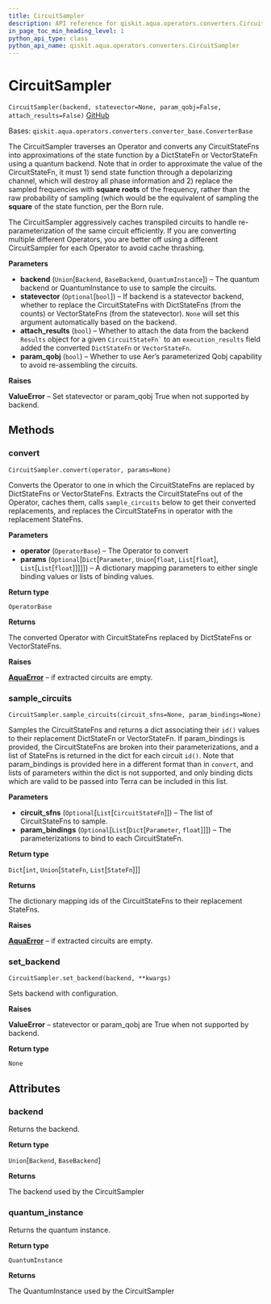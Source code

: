 ```yaml
---
title: CircuitSampler
description: API reference for qiskit.aqua.operators.converters.CircuitSampler
in_page_toc_min_heading_level: 1
python_api_type: class
python_api_name: qiskit.aqua.operators.converters.CircuitSampler
---
```


# CircuitSampler

<span id="qiskit.aqua.operators.converters.CircuitSampler" />

`CircuitSampler(backend, statevector=None, param_qobj=False, attach_results=False)` [GitHub](https://github.com/qiskit-community/qiskit-aqua/tree/stable/0.9/qiskit/aqua/operators/converters/circuit_sampler.py "view source code")

Bases: `qiskit.aqua.operators.converters.converter_base.ConverterBase`

The CircuitSampler traverses an Operator and converts any CircuitStateFns into approximations of the state function by a DictStateFn or VectorStateFn using a quantum backend. Note that in order to approximate the value of the CircuitStateFn, it must 1) send state function through a depolarizing channel, which will destroy all phase information and 2) replace the sampled frequencies with **square roots** of the frequency, rather than the raw probability of sampling (which would be the equivalent of sampling the **square** of the state function, per the Born rule.

The CircuitSampler aggressively caches transpiled circuits to handle re-parameterization of the same circuit efficiently. If you are converting multiple different Operators, you are better off using a different CircuitSampler for each Operator to avoid cache thrashing.

**Parameters**

*   **backend** (`Union`\[`Backend`, `BaseBackend`, `QuantumInstance`]) – The quantum backend or QuantumInstance to use to sample the circuits.
*   **statevector** (`Optional`\[`bool`]) – If backend is a statevector backend, whether to replace the CircuitStateFns with DictStateFns (from the counts) or VectorStateFns (from the statevector). `None` will set this argument automatically based on the backend.
*   **attach\_results** (`bool`) – Whether to attach the data from the backend `Results` object for a given `` CircuitStateFn` `` to an `execution_results` field added the converted `DictStateFn` or `VectorStateFn`.
*   **param\_qobj** (`bool`) – Whether to use Aer’s parameterized Qobj capability to avoid re-assembling the circuits.

**Raises**

**ValueError** – Set statevector or param\_qobj True when not supported by backend.

## Methods

### convert

<span id="qiskit.aqua.operators.converters.CircuitSampler.convert" />

`CircuitSampler.convert(operator, params=None)`

Converts the Operator to one in which the CircuitStateFns are replaced by DictStateFns or VectorStateFns. Extracts the CircuitStateFns out of the Operator, caches them, calls `sample_circuits` below to get their converted replacements, and replaces the CircuitStateFns in operator with the replacement StateFns.

**Parameters**

*   **operator** (`OperatorBase`) – The Operator to convert
*   **params** (`Optional`\[`Dict`\[`Parameter`, `Union`\[`float`, `List`\[`float`], `List`\[`List`\[`float`]]]]]) – A dictionary mapping parameters to either single binding values or lists of binding values.

**Return type**

`OperatorBase`

**Returns**

The converted Operator with CircuitStateFns replaced by DictStateFns or VectorStateFns.

**Raises**

[**AquaError**](qiskit.aqua.AquaError "qiskit.aqua.AquaError") – if extracted circuits are empty.

### sample\_circuits

<span id="qiskit.aqua.operators.converters.CircuitSampler.sample_circuits" />

`CircuitSampler.sample_circuits(circuit_sfns=None, param_bindings=None)`

Samples the CircuitStateFns and returns a dict associating their `id()` values to their replacement DictStateFn or VectorStateFn. If param\_bindings is provided, the CircuitStateFns are broken into their parameterizations, and a list of StateFns is returned in the dict for each circuit `id()`. Note that param\_bindings is provided here in a different format than in `convert`, and lists of parameters within the dict is not supported, and only binding dicts which are valid to be passed into Terra can be included in this list.

**Parameters**

*   **circuit\_sfns** (`Optional`\[`List`\[`CircuitStateFn`]]) – The list of CircuitStateFns to sample.
*   **param\_bindings** (`Optional`\[`List`\[`Dict`\[`Parameter`, `float`]]]) – The parameterizations to bind to each CircuitStateFn.

**Return type**

`Dict`\[`int`, `Union`\[`StateFn`, `List`\[`StateFn`]]]

**Returns**

The dictionary mapping ids of the CircuitStateFns to their replacement StateFns.

**Raises**

[**AquaError**](qiskit.aqua.AquaError "qiskit.aqua.AquaError") – if extracted circuits are empty.

### set\_backend

<span id="qiskit.aqua.operators.converters.CircuitSampler.set_backend" />

`CircuitSampler.set_backend(backend, **kwargs)`

Sets backend with configuration.

**Raises**

**ValueError** – statevector or param\_qobj are True when not supported by backend.

**Return type**

`None`

## Attributes

<span id="qiskit.aqua.operators.converters.CircuitSampler.backend" />

### backend

Returns the backend.

**Return type**

`Union`\[`Backend`, `BaseBackend`]

**Returns**

The backend used by the CircuitSampler

<span id="qiskit.aqua.operators.converters.CircuitSampler.quantum_instance" />

### quantum\_instance

Returns the quantum instance.

**Return type**

`QuantumInstance`

**Returns**

The QuantumInstance used by the CircuitSampler

